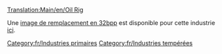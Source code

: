 [[Translation:Main/en/Oil Rig]]{{en/-}}
{{Template:Industries/Fr
|image=Oilrig.png
|nom=Plateforme pétrolière
|climats=[[Main/en/Climat/Fr#Tempéré|Tempéré]].
|accepte=[[Main/fr/Passagers|Passagers]].
|produit=[[Main/fr/Pétrole|Pétrole]], [[Main/fr/Passagers|Passagers]].
|notes=Absent des autres [[Main/fr/Climat|climats]]. A un [[Main/en/Aéroports/Fr#Héliport|héliport]] et des [[Main/fr/Docks|docks]] que toutes les [[Main/fr/Compagnie de transport|compagnies]] peuvent utiliser.
}}

Une [[Main/en/32bit Graphics Development#User Info|image de remplacement en 32bpp]] est disponible pour cette industrie [[Main/en/List of downloadable 32 bpp tars|ici]].

[[Category:fr/Industries primaires]]
[[Category:fr/Industries tempérées]]